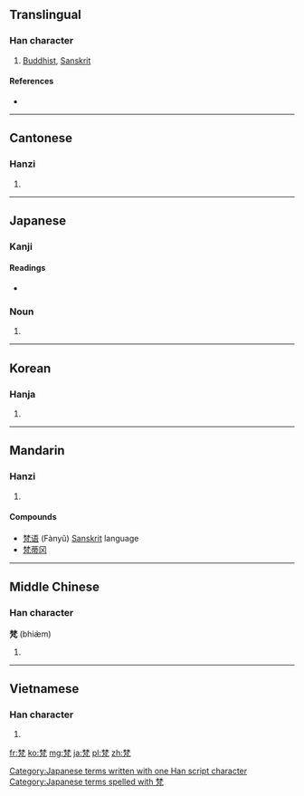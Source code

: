 ==Translingual==

===Han character===
{{Han char|rn=75|rad=木|as=07|sn=11|four=4421<sub>7</sub>|canj=木木竹弓戈 (DDHNI)}}

# [[Buddhist]], [[Sanskrit]]

====References====
* {{Han ref|kx=0531.090|dkj=14888|dj=0919.100|hdz=21210.050|uh=68B5|ud=26805|bh=B1EB|bd=45547}}

----

==Cantonese==

===Hanzi===
{{yue-hanzi|jyut=faan6|y=faan6}}

# {{defn|lang=yue|sort=木07}}

----

==Japanese==

===Kanji===
{{ja-kanji|grade=|rs=木07}}

====Readings====
* {{ja-readings|on=[[ふう]] (fū), [[ぼん]] (bon)|kun=}}

===Noun===
{{ja-noun|k|hira=ぼん|rom=bon|hidx=ほん'}}

# {{abbreviation of|梵語|lang=ja}}

[[Category:Japanese terms written with one Han script character]]
[[Category:Japanese terms spelled with 梵]]
----

==Korean==

===Hanja===
{{ko-hanja|hangeul=범|eumhun=|rv=beom|mr=pŏm|y=pem}}

# {{defn|lang=ko|sort=木07}}

----

==Mandarin==

===Hanzi===
{{cmn-hanzi|pin=[[fàn]] ([[fan4]])|wg=fan<sup>4</sup>}}

# {{defn|lang=cmn|sort=木07}}

====Compounds====
* [[梵语]] (Fànyǔ) [[Sanskrit]] language
* [[梵蒂冈]]

----

==Middle Chinese==

===Han character===
'''梵''' (bhiæ̀m)

# {{defn|ltc}}

----

==Vietnamese==

===Han character===
{{vi-hantu|[[phạn]], [[phạm]]|rs=木07}}

# {{defn|lang=vi|sort=木07}}

[[fr:梵]]
[[ko:梵]]
[[mg:梵]]
[[ja:梵]]
[[pl:梵]]
[[zh:梵]]